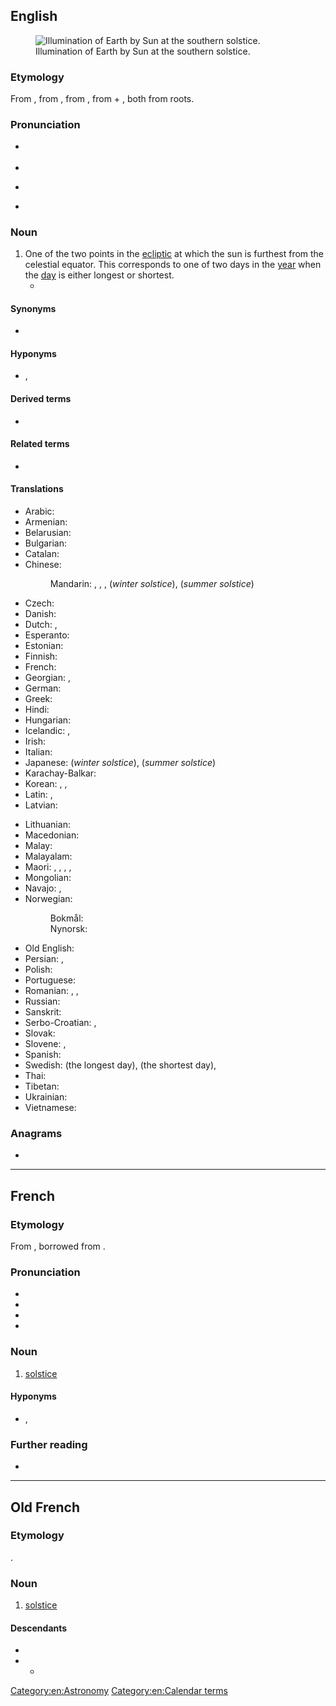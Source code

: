 ==English==
{{wikipedia}}
[[File:Earth-lighting-winter-solstice EN.png|thumb|Illumination of Earth by Sun at the southern solstice.]]

===Etymology===
From {{inh|en|enm|solstice}}, from {{der|en|fro|solstice}}, from {{der|en|la|sōlstitium}}, from {{m|la|sōl|t=sun}} + {{m|la|sistō|t=stand still|pos=verb}}, both from {{der|en|ine-pro|-}} roots.

===Pronunciation===
* {{a|RP}} {{IPA|en|/ˈsɒl.stɪs/|/ˈsəʊl.stɪs/}}
* {{audio|en|LL-Q1860 (eng)-Vealhurl-solstice.wav|Audio (UK)}}
* {{a|GA}} {{IPA|en|/ˈsɑl.stɪs/|/ˈsoʊl.stɪs/}}
* {{rhymes|en|ɒlstɪs|əʊlstɪs|ɑlstɪs|oʊlstɪs|s=2}}

===Noun===
{{en-noun}}

# One of the two points in the [[ecliptic]] at which the sun is furthest from the celestial equator. This corresponds to one of two days in the [[year]] when the [[day]] is either longest or shortest.
#* {{quote-book|en|year=2010|author=Capt Sp Meek|url=https://books.google.com/books?id=ZNrtnH9kvYYC&pg=PP8&dq=solstice&hl=en&sa=X&ved=0CD4Q6AEwBji0AWoVChMI6YaS8uWsxwIVkiqICh32vgDd#v=onepage&q=solstice&f=false|title=The Solar Magnet|passage=The point at which the sun is nearest to the south pole we call the winter '''solstice''', and the opposite point, the summer '''solstice'''.}}

====Synonyms====
* {{l|en|sunstead}}

====Hyponyms====
* {{l|en|summer solstice}}, {{l|en|winter solstice}}

====Derived terms====
* {{l|en|solstitial}}

====Related terms====
* {{l|en|equinox}}

====Translations====
{{trans-top|point where the earth stands at the extreme of its ellipsis around the sun}}
* Arabic: {{t|ar|اِنْقِلَاب شَمْسِيّ|m}}
* Armenian: {{t|hy|արևադարձ}}
* Belarusian: {{t|be|сонцастая́нне|n}}
* Bulgarian: {{t|bg|слънцестое́не|n|sc=Cyrl}}
* Catalan: {{t+|ca|solstici|m}}
* Chinese:
*: Mandarin: {{t+|cmn|至日|tr=zhìrì}}, {{t+|cmn|至點}}, {{t+|cmn|至点|tr=zhìdiǎn}}, {{t+|cmn|冬至|tr=dōngzhì}} (''winter solstice''), {{t+|cmn|夏至|tr=xiàzhì}} (''summer solstice'')
* Czech: {{t+|cs|slunovrat|m}}
* Danish: {{t+|da|solhverv|n}}
* Dutch: {{t+|nl|zonnewende|f}}, {{t+|nl|zonnestilstand|m}}
* Esperanto: {{t+|eo|solstico}}
* Estonian: {{t|et|pööripäev}}
* Finnish: {{t+|fi|päivänseisaus}}
* French: {{t+|fr|solstice|m}}
* Georgian: {{t|ka|ნაბუნიობა}}, {{t|ka|მზებუდობა}}
* German: {{t+|de|Sonnenwende|f}}
* Greek: {{t+|el|ηλιοστάσιο|n}}
* Hindi: {{t+|hi|अयनांत|m}}
* Hungarian: {{t+|hu|napforduló}}
* Icelandic: {{t+|is|sólstöður|f-p}}, {{t|is|sólhvörf|n-p}}
* Irish: {{t|ga|grianstad|m}}
* Italian: {{t+|it|solstizio|m}}
* Japanese: {{t+|ja|冬至|tr=とうじ, tōji}} (''winter solstice''), {{t+|ja|夏至|tr=げし, geshi}} (''summer solstice'')
* Karachay-Balkar: {{t|krc|къоргъазин|tr=qorğazin}}
* Korean: {{t+|ko|지점}}, {{t+|ko|동지}} {{qualifier|winter}}, {{t+|ko|하지}} {{qualifier|summer}}
* Latin: {{t|la|solstitium|n}} {{q|summer}}, {{t|la|brūma|f}} {{q|winter}}
* Latvian: {{t|lv|saulgrieži|m-p}}
{{trans-mid}}
* Lithuanian: {{t|lt|saulėgrįža|f}}
* Macedonian: {{t|mk|сонцестој|m}}
* Malay: {{t|ms|solstis}}
* Malayalam: {{t+|ml|അയനം}}
* Maori: {{t|mi|takanga o te rā}}, {{t|mi|hikumutu}} {{qualifier|winter solstice}}, {{t|mi|Ihu o Takurua}} {{qualifier|winter}}, {{t|mi|Ihu o Hineraumati}} {{qualifier|summer}}, {{t|mi|te tuakaihautanga o Tamanuiterā}}
* Mongolian: {{t-needed|mn}}
* Navajo: {{t|nv|shá niighááh}}, {{t|nv|shá niiltłʼah}}
* Norwegian:
*: Bokmål: {{t|nb|solverv|n}}
*: Nynorsk: {{t|nn|solkverv|m}}
* Old English: {{t|ang|sunstede|m}}
* Persian: {{t+|fa|گشتن|tr=gaštan}}, {{t+|fa|انقلاب|tr=enγelāb}}
* Polish: {{t+|pl|przesilenie|n}}
* Portuguese: {{t+|pt|solstício|m}}
* Romanian: {{t+|ro|solstițiu|n}}, {{t|ro|solstițiul verii|n}}, {{t|ro|solstițiul iernii|n}}
* Russian: {{t+|ru|солнцестоя́ние|n}}
* Sanskrit: {{t+|sa|अयनान्त|m}}
* Serbo-Croatian: {{t+|sh|suncostaj|m}}, {{t|sh|су̏нцоста̄ј|m}}
* Slovak: {{t|sk|slnovrat|m}}
* Slovene: {{t|sl|sónčev obràt|m}}, {{t|sl|solstícij|m}}
* Spanish: {{t+|es|solsticio|m}}
* Swedish: {{t+|sv|sommarsolstånd}} (the longest day), {{t+|sv|vintersolstånd}} (the shortest day), {{t+|sv|solstånd|n}}
* Thai: {{t|th|มายัน|tr=mayan}}
* Tibetan: {{t|bo|ཉི་མ་ལོག་ཡག}}
* Ukrainian: {{t+|uk|сонцестоя́ння|n}}
* Vietnamese: {{t|vi|điểm chí}}
{{trans-bottom}}

===Anagrams===
* {{anagrams|en|a=ceilosst|isolects|scolites|solecist}}

[[Category:en:Astronomy]]
[[Category:en:Calendar terms]]

----

==French==
{{wikipedia|lang=fr}}

===Etymology===
From {{inh|fr|fro|solstice}}, borrowed from {{der|fr|la|solstitium}}.

===Pronunciation===
* {{fr-IPA}}
* {{audio|fr|LL-Q150 (fra)-LoquaxFR-solstice.wav|Audio}}
* {{audio|fr|LL-Q150 (fra)-DSwissK-solstice.wav|Audio (Switzerland)}}
* {{rhymes|fr|is|s=2}}

===Noun===
{{fr-noun|m}}

# {{lb|fr|astronomy}} [[solstice#English|solstice]]

====Hyponyms====
* {{l|fr|solstice d'été}}, {{l|fr|solstice d'hiver}}

===Further reading===
* {{R:TLFi}}

----

==Old French==

===Etymology===
{{lbor|fro|la|sōlstitium}}.

===Noun===
{{fro-noun|m}}

# {{lb|fro|astronomy}} [[solstice#English|solstice]]

====Descendants====
* {{desc|fr|solstice}}
* {{desc|enm|solstice|bor=1}}
** {{desc|en|solstice}}